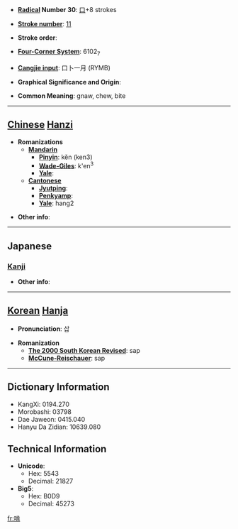 * '''[[Wiktionary:Chinese radical index| Radical]] Number 30''': [[Wiktionary:Chinese radical index 口|口]]+8 strokes

* '''[[Wiktionary:Chinese total strokes index|Stroke number]]''': [[Wiktionary:Chinese total strokes index 11|11]]

* '''Stroke order''': 

* '''[[Wiktionary:Chinese four corner index|Four-Corner System]]''': 6102<sub>7</sub>

* '''[[Wiktionary:Chinese Cangjie index|Cangjie input]]''': 口卜一月 (RYMB)

* '''Graphical Significance and Origin''': 

* '''Common Meaning''': gnaw, chew, bite

----

== [[Chinese]] [[Hanzi]] ==

* '''Romanizations'''
** '''[[Mandarin]]'''
*** '''[[Pinyin]]''': kěn (ken3)
*** '''[[Wade-Giles]]''': k'en<sup>3</sup>
*** '''[[Yale]]''': 
** '''[[Cantonese]]'''
*** '''[[Jyutping]]''':
*** '''[[Penkyamp]]''': 
*** '''[[Yale]]''': hang2

* '''Other info''': 

----

==Japanese==
===[[Kanji]]===
{{kanji|on readings=[[しゅう]] (shū)|kun readings=}}

* '''Other info''':  

----

== [[Korean]] [[Hanja]] ==

* '''Pronunciation''': 삽

* '''Romanization'''
** '''[[The 2000 South Korean Revised Romanization|The 2000 South Korean Revised]]''': sap
** '''[[McCune-Reischauer]]''': sap

----

== Dictionary Information ==

* KangXi: 0194.270
* Morobashi: 03798
* Dae Jaweon: 0415.040
* Hanyu Da Zidian: 10639.080

== Technical Information ==

* '''Unicode''':
** Hex: 5543
** Decimal: 21827
* '''Big5''':
** Hex: B0D9
** Decimal: 45273

[[fr:啃]]
